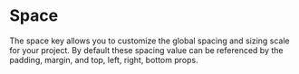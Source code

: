 
<Meta title="Design Tokens/Space" />

# Space

The space key allows you to customize the global spacing and sizing scale for your project. By default these spacing value can be referenced by the padding, margin, and top, left, right, bottom props.

<SpaceComponent />
